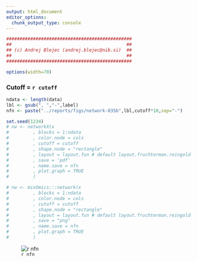 ```yaml
---
output: html_document
editor_options: 
  chunk_output_type: console
---
```

```r
###############################################
##                                           ##
## (c) Andrej Blejec (andrej.blejec@nib.si)  ##
##                                           ##
###############################################
```
```r
options(width=70)
```
### Cutoff = `r cutoff`


```r

ndata <- length(data)
lbl <- gsub(", ","-",label)
nfn <- paste("../reports/figs/network-035b",lbl,cutoff*10,sep="-")

```

```r

set.seed(1234)
# nw <- networkX(x
#         , blocks = 1:ndata
#         , color.node = cols
#         , cutoff = cutoff
#         , shape.node = "rectangle"
#         , layout = layout.fun # default layout.fruchterman.reingold
#         , save = 'pdf'
#         , name.save = nfn
#         , plot.graph = TRUE
#         )

# nw <- mixOmics:::network(x
#         , blocks = 1:ndata
#         , color.node = cols
#         , cutoff = cutoff
#         , shape.node = "rectangle"
#         , layout = layout.fun # default layout.fruchterman.reingold
#         , save = "png"
#         , name.save = nfn
#         , plot.graph = TRUE
#         )

```

![`r nfn`](`r  paste0(nfn,".png")`)

